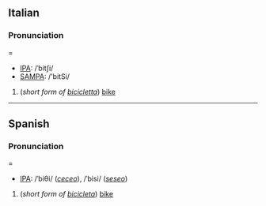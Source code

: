 ==Italian== 
===Pronunciation====
*[[IPA]]: /ˈbitʃi/
*[[SAMPA]]: /'bitSi/ 

#(''short form of [[bicicletta]]'') [[bike]]

----
==Spanish==
===Pronunciation====
*[[IPA]]: /ˈbiθi/ (''[[ceceo]]''), /ˈbisi/ (''[[seseo]]'')

#(''short form of [[bicicleta]]'') [[bike]]